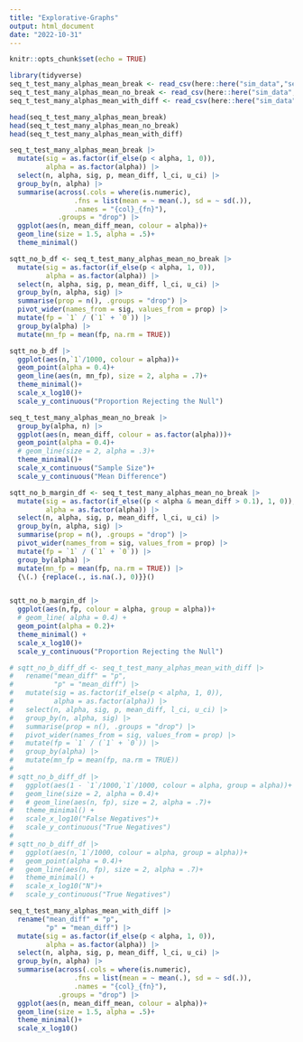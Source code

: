```yaml
---
title: "Explorative-Graphs"
output: html_document
date: "2022-10-31"
---
```


```r
knitr::opts_chunk$set(echo = TRUE)
```

```r
library(tidyverse)
seq_t_test_many_alphas_mean_break <- read_csv(here::here("sim_data","seq_t_test_many_alphas_mean_break.csv"))
seq_t_test_many_alphas_mean_no_break <- read_csv(here::here("sim_data","seq_t_test_many_alphas_mean_no_break.csv"))
seq_t_test_many_alphas_mean_with_diff <- read_csv(here::here("sim_data","seq_t_test_many_alphas_mean_with_diff.csv"))

```

```r
head(seq_t_test_many_alphas_mean_break)
head(seq_t_test_many_alphas_mean_no_break)
head(seq_t_test_many_alphas_mean_with_diff)
```

```r
seq_t_test_many_alphas_mean_break |> 
  mutate(sig = as.factor(if_else(p < alpha, 1, 0)), 
         alpha = as.factor(alpha)) |> 
  select(n, alpha, sig, p, mean_diff, l_ci, u_ci) |>
  group_by(n, alpha) |> 
  summarise(across(.cols = where(is.numeric), 
                .fns = list(mean = ~ mean(.), sd = ~ sd(.)),
                .names = "{col}_{fn}"), 
            .groups = "drop") |> 
  ggplot(aes(n, mean_diff_mean, colour = alpha))+
  geom_line(size = 1.5, alpha = .5)+
  theme_minimal()
```


```r
sqtt_no_b_df <- seq_t_test_many_alphas_mean_no_break |> 
  mutate(sig = as.factor(if_else(p < alpha, 1, 0)), 
         alpha = as.factor(alpha)) |> 
  select(n, alpha, sig, p, mean_diff, l_ci, u_ci) |> 
  group_by(n, alpha, sig) |> 
  summarise(prop = n(), .groups = "drop") |> 
  pivot_wider(names_from = sig, values_from = prop) |> 
  mutate(fp = `1` / (`1` + `0`)) |> 
  group_by(alpha) |> 
  mutate(mn_fp = mean(fp, na.rm = TRUE))

sqtt_no_b_df |> 
  ggplot(aes(n,`1`/1000, colour = alpha))+
  geom_point(alpha = 0.4)+
  geom_line(aes(n, mn_fp), size = 2, alpha = .7)+
  theme_minimal()+
  scale_x_log10()+
  scale_y_continuous("Proportion Rejecting the Null")
```


```r
seq_t_test_many_alphas_mean_no_break |>   
  group_by(alpha, n) |> 
  ggplot(aes(n, mean_diff, colour = as.factor(alpha)))+
  geom_point(alpha = 0.4)+
  # geom_line(size = 2, alpha = .3)+
  theme_minimal()+
  scale_x_continuous("Sample Size")+
  scale_y_continuous("Mean Difference")
```


```r
sqtt_no_b_margin_df <- seq_t_test_many_alphas_mean_no_break |> 
  mutate(sig = as.factor(if_else((p < alpha & mean_diff > 0.1), 1, 0)), 
         alpha = as.factor(alpha)) |> 
  select(n, alpha, sig, p, mean_diff, l_ci, u_ci) |> 
  group_by(n, alpha, sig) |> 
  summarise(prop = n(), .groups = "drop") |> 
  pivot_wider(names_from = sig, values_from = prop) |> 
  mutate(fp = `1` / (`1` + `0`)) |> 
  group_by(alpha) |> 
  mutate(mn_fp = mean(fp, na.rm = TRUE)) |>
  {\(.) {replace(., is.na(.), 0)}}()


sqtt_no_b_margin_df |> 
  ggplot(aes(n,fp, colour = alpha, group = alpha))+
  # geom_line( alpha = 0.4) +
  geom_point(alpha = 0.2)+
  theme_minimal() +
  scale_x_log10()+
  scale_y_continuous("Proportion Rejecting the Null")
```



```r
# sqtt_no_b_diff_df <- seq_t_test_many_alphas_mean_with_diff |> 
#   rename("mean_diff" = "p", 
#          "p" = "mean_diff") |> 
#   mutate(sig = as.factor(if_else(p < alpha, 1, 0)), 
#          alpha = as.factor(alpha)) |> 
#   select(n, alpha, sig, p, mean_diff, l_ci, u_ci) |> 
#   group_by(n, alpha, sig) |> 
#   summarise(prop = n(), .groups = "drop") |> 
#   pivot_wider(names_from = sig, values_from = prop) |> 
#   mutate(fp = `1` / (`1` + `0`)) |> 
#   group_by(alpha) |> 
#   mutate(mn_fp = mean(fp, na.rm = TRUE))
# 
# sqtt_no_b_diff_df |> 
#   ggplot(aes(1 - `1`/1000,`1`/1000, colour = alpha, group = alpha))+
#   geom_line(size = 2, alpha = 0.4)+
#   # geom_line(aes(n, fp), size = 2, alpha = .7)+
#   theme_minimal() +
#   scale_x_log10("False Negatives")+
#   scale_y_continuous("True Negatives")
# 
# sqtt_no_b_diff_df |> 
#   ggplot(aes(n,`1`/1000, colour = alpha, group = alpha))+
#   geom_point(alpha = 0.4)+
#   geom_line(aes(n, fp), size = 2, alpha = .7)+
#   theme_minimal() +
#   scale_x_log10("N")+
#   scale_y_continuous("True Negatives")
```

```r
seq_t_test_many_alphas_mean_with_diff |> 
  rename("mean_diff" = "p", 
         "p" = "mean_diff") |> 
  mutate(sig = as.factor(if_else(p < alpha, 1, 0)), 
         alpha = as.factor(alpha)) |> 
  select(n, alpha, sig, p, mean_diff, l_ci, u_ci) |>
  group_by(n, alpha) |> 
  summarise(across(.cols = where(is.numeric), 
                .fns = list(mean = ~ mean(.), sd = ~ sd(.)),
                .names = "{col}_{fn}"), 
            .groups = "drop") |> 
  ggplot(aes(n, mean_diff_mean, colour = alpha))+
  geom_line(size = 1.5, alpha = .5)+
  theme_minimal()+
  scale_x_log10()

```


